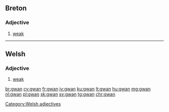 ==Breton==

===Adjective===
{{head|br|adjectives}}

# [[weak]]

----

==Welsh==

===Adjective===
{{head|cy|adjectives}}

# [[weak]]

[[Category:Welsh adjectives]]

[[br:gwan]]
[[cy:gwan]]
[[fr:gwan]]
[[jv:gwan]]
[[ku:gwan]]
[[lt:gwan]]
[[hu:gwan]]
[[mg:gwan]]
[[nl:gwan]]
[[pl:gwan]]
[[sk:gwan]]
[[sv:gwan]]
[[tg:gwan]]
[[chr:gwan]]